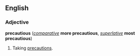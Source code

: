 ==English==
===Adjective===
'''precautious''' (''[[comparative]]'' '''more precautious''', ''[[superlative]]'' '''most precautious''')

#Taking [[precaution]]s.